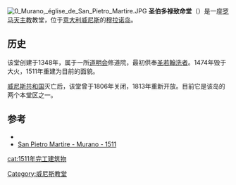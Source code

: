 {{Infobox religious building
| building_name= 圣伯多禄致命堂<br /><small>{{lang|it|San Pietro Martire}}</small>
| image=Murano, san pietro, esterno 01.jpg
| caption=立面
| location= [[意大利|意大利]][[威尼斯|威尼斯]]
| geo = {{Coord|45|27|18.5|N|12|21|9.4|E|region:IT_type:landmark|display=inline,title}}
| religious_affiliation=[[罗马天主教|罗马天主教]]
| province=
| status= 
| architecture_type= [[教堂|教堂]]
| architecture_style= 文艺复兴
| facade_direction= 
| groundbreaking= 1348
| year_completed= 1511
| construction_cost=
| specifications=yes
| capacity=
| length= {{convert|55|m|ft}}
| width= {{convert|25|m|ft}}
| width_nave= {{convert|13|m|ft}}
}}
[[File:0_Murano,_église_de_San_Pietro_Martire.JPG|thumb]]
'''圣伯多禄致命堂'''（{{lang-it|San Pietro Martire}}）是一座[[罗马天主教|罗马天主教]]教堂，位于[[意大利|意大利]][[威尼斯|威尼斯]]的[[穆拉诺岛|穆拉诺岛]]。
==历史==
该堂创建于1348年，属于一所[[道明会|道明会]]修道院，最初供奉[[圣若翰洗者|圣若翰洗者]]。1474年毁于大火，1511年重建为目前的面貌。

[[威尼斯共和国|威尼斯共和国]]灭亡后，该堂曾于1806年关闭，1813年重新开放。目前它是该岛的两个本堂区之一。

==参考==
*{{cite book|editor=G. Benorchia |title=La chiesa di San Pietro Martire|publisher=Stamperia Fabrizio Olivetti|location=Venice |year=1980}}
*[http://www.churchesofvenice.co.uk/islands.htm#sanpietromart  San Pietro Martire - Murano - 1511] {{Wayback|url=http://www.churchesofvenice.co.uk/islands.htm#sanpietromart |date=20200216165834 }}

{{commonscat}}
{{normdaten}}
{{DEFAULTSORT:san pietro}}
[[cat:1511年完工建筑物|cat:1511年完工建筑物]]
[[Category:威尼斯教堂|Category:威尼斯教堂]]
{{church-stub}}